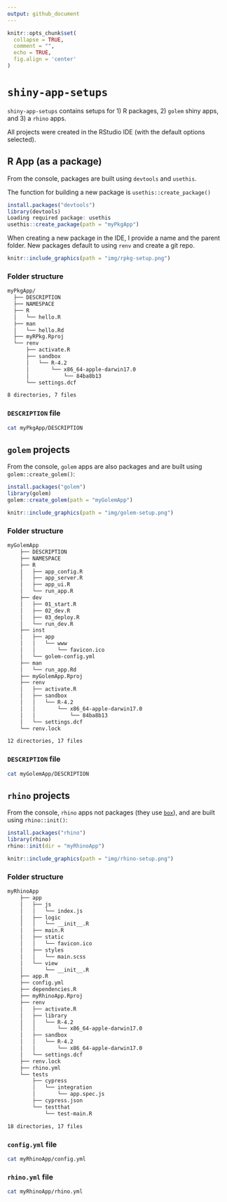 ```yaml
---
output: github_document
---
```


<!-- README.md is generated from README.Rmd. Please edit that file -->

```r
knitr::opts_chunk$set(
  collapse = TRUE,
  comment = "", 
  echo = TRUE,
  fig.align = 'center'
)
```

# `shiny-app-setups`

<!-- badges: start -->
<!-- badges: end -->

`shiny-app-setups` contains setups for 1) R packages, 2) `golem` shiny apps, and 3) a `rhino` apps. 

All projects were created in the RStudio IDE (with the default options selected). 

## R App (as a package)

From the console, packages are built using `devtools` and `usethis`. 

The function for building a new package is `usethis::create_package()`

```r
install.packages("devtools")
library(devtools)
Loading required package: usethis
usethis::create_package(path = "myPkgApp")
```

When creating a new package in the IDE, I provide a name and the parent folder. New packages default to using `renv` and create a git repo. 

```r
knitr::include_graphics(path = "img/rpkg-setup.png")
```

### Folder structure 

<!-- tree myRPkg -L 5 -->

```bash
myPkgApp/
  ├── DESCRIPTION
  ├── NAMESPACE
  ├── R
  │   └── hello.R
  ├── man
  │   └── hello.Rd
  ├── myRPkg.Rproj
  └── renv
      ├── activate.R
      ├── sandbox
      │   └── R-4.2
      │       └── x86_64-apple-darwin17.0
      │           └── 84ba8b13
      └── settings.dcf

8 directories, 7 files
```

### `DESCRIPTION` file

```bash
cat myPkgApp/DESCRIPTION
```


## `golem` projects 

From the console, `golem` apps are also packages and are built using `golem::create_golem()`:

```r
install.packages("golem")
library(golem)
golem::create_golem(path = "myGolemApp")
```


```r
knitr::include_graphics(path = "img/golem-setup.png")
```

### Folder structure 

<!-- tree myGolemApp -L 5 -->

```bash
myGolemApp
    ├── DESCRIPTION
    ├── NAMESPACE
    ├── R
    │   ├── app_config.R
    │   ├── app_server.R
    │   ├── app_ui.R
    │   └── run_app.R
    ├── dev
    │   ├── 01_start.R
    │   ├── 02_dev.R
    │   ├── 03_deploy.R
    │   └── run_dev.R
    ├── inst
    │   ├── app
    │   │   └── www
    │   │       └── favicon.ico
    │   └── golem-config.yml
    ├── man
    │   └── run_app.Rd
    ├── myGolemApp.Rproj
    ├── renv
    │   ├── activate.R
    │   ├── sandbox
    │   │   └── R-4.2
    │   │       └── x86_64-apple-darwin17.0
    │   │           └── 84ba8b13
    │   └── settings.dcf
    └── renv.lock

12 directories, 17 files
```

### `DESCRIPTION` file

```bash
cat myGolemApp/DESCRIPTION
```

## `rhino` projects

From the console, `rhino` apps not packages (they use [`box`](https://klmr.me/box/)), and are built using `rhino::init()`:

```r
install.packages("rhino")
library(rhino)
rhino::init(dir = "myRhinoApp")
```


```r
knitr::include_graphics(path = "img/rhino-setup.png")
```

### Folder structure 

```bash
myRhinoApp
    ├── app
    │   ├── js
    │   │   └── index.js
    │   ├── logic
    │   │   └── __init__.R
    │   ├── main.R
    │   ├── static
    │   │   └── favicon.ico
    │   ├── styles
    │   │   └── main.scss
    │   └── view
    │       └── __init__.R
    ├── app.R
    ├── config.yml
    ├── dependencies.R
    ├── myRhinoApp.Rproj
    ├── renv
    │   ├── activate.R
    │   ├── library
    │   │   └── R-4.2
    │   │       └── x86_64-apple-darwin17.0
    │   ├── sandbox
    │   │   └── R-4.2
    │   │       └── x86_64-apple-darwin17.0
    │   └── settings.dcf
    ├── renv.lock
    ├── rhino.yml
    └── tests
        ├── cypress
        │   └── integration
        │       └── app.spec.js
        ├── cypress.json
        └── testthat
            └── test-main.R

18 directories, 17 files
```


### `config.yml` file

```bash
cat myRhinoApp/config.yml
```


### `rhino.yml` file

```bash
cat myRhinoApp/rhino.yml
```